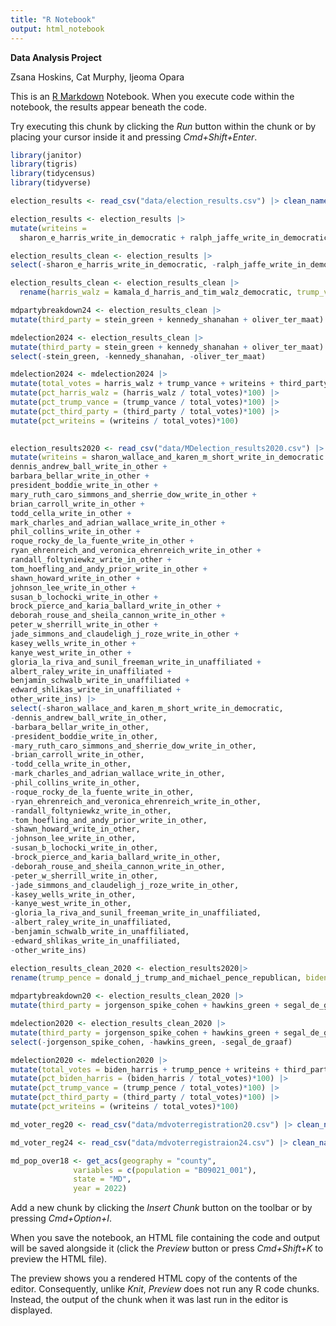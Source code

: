 ```yaml
---
title: "R Notebook"
output: html_notebook
---
```


**Data Analysis Project**

Zsana Hoskins, Cat Murphy, Ijeoma Opara

This is an [R Markdown](http://rmarkdown.rstudio.com) Notebook. When you execute code within the notebook, the results appear beneath the code.

Try executing this chunk by clicking the *Run* button within the chunk or by placing your cursor inside it and pressing *Cmd+Shift+Enter*.

```r
library(janitor)
library(tigris)
library(tidycensus)
library(tidyverse)
```

```r
election_results <- read_csv("data/election_results.csv") |> clean_names()

election_results <- election_results |>
mutate(writeins = 
  sharon_e_harris_write_in_democratic + ralph_jaffe_write_in_democratic + paij_boring_and_jaimey_rutschman_write_in_republican + sethatina_newman_write_in_republican + carol_asher_write_in_other_candidates + jokie_beckett_jr_write_in_other_candidates + claudia_de_la_cruz_and_karina_garcia_write_in_other_candidates + john_r_gibb_jr_write_in_other_candidates + joseph_kishore_write_in_other_candidates + william_p_stodden_write_in_other_candidates + shiva_ayyadurai_and_crystal_ellis_write_in_unaffiliated + president_r_boddie_write_in_unaffiliated + theo_brown_sr_write_in_unaffiliated + susan_maude_buchser_write_in_unaffiliated + john_cheng_and_wayne_waligorski_write_in_unaffiliated + cherunda_fox_write_in_unaffiliated + garry_hubbard_and_elizabeth_seymour_write_in_unaffiliated + shondra_irving_write_in_unaffiliated + douglas_jenkins_write_in_unaffiliated + brian_larry_kienitz_write_in_unaffiliated + richard_mayers_write_in_unaffiliated + andre_ramon_mc_neil_sr_write_in_unaffiliated + future_madam_potus_and_jessica_kennedy_write_in_unaffiliated + benjamin_l_schwalb_write_in_unaffiliated + peter_sonski_write_in_unaffiliated + lester_h_waller_jr_write_in_unaffiliated + cornel_west_and_melina_abdullah_write_in_unaffiliated + michael_yost_write_in_unaffiliated + other_write_ins) 

election_results_clean <- election_results |>
select(-sharon_e_harris_write_in_democratic, -ralph_jaffe_write_in_democratic, -paij_boring_and_jaimey_rutschman_write_in_republican, -sethatina_newman_write_in_republican, -carol_asher_write_in_other_candidates, -jokie_beckett_jr_write_in_other_candidates, -claudia_de_la_cruz_and_karina_garcia_write_in_other_candidates, -john_r_gibb_jr_write_in_other_candidates, -joseph_kishore_write_in_other_candidates, -william_p_stodden_write_in_other_candidates, -shiva_ayyadurai_and_crystal_ellis_write_in_unaffiliated, -president_r_boddie_write_in_unaffiliated, -theo_brown_sr_write_in_unaffiliated, -susan_maude_buchser_write_in_unaffiliated, -john_cheng_and_wayne_waligorski_write_in_unaffiliated, -cherunda_fox_write_in_unaffiliated, -garry_hubbard_and_elizabeth_seymour_write_in_unaffiliated, -shondra_irving_write_in_unaffiliated, -douglas_jenkins_write_in_unaffiliated, -brian_larry_kienitz_write_in_unaffiliated, -richard_mayers_write_in_unaffiliated, -andre_ramon_mc_neil_sr_write_in_unaffiliated, -future_madam_potus_and_jessica_kennedy_write_in_unaffiliated, -benjamin_l_schwalb_write_in_unaffiliated, -peter_sonski_write_in_unaffiliated, -lester_h_waller_jr_write_in_unaffiliated, -cornel_west_and_melina_abdullah_write_in_unaffiliated, -michael_yost_write_in_unaffiliated, -other_write_ins)

election_results_clean <- election_results_clean |>
  rename(harris_walz = kamala_d_harris_and_tim_walz_democratic, trump_vance = donald_j_trump_and_jd_vance_republican, oliver_ter_maat = chase_oliver_and_mike_ter_maat_libertarian, stein_green = jill_ellen_stein_and_rudolph_ware_green, kennedy_shanahan = robert_f_kennedy_jr_and_nicole_shanahan_unaffiliated)
```

```r
mdpartybreakdown24 <- election_results_clean |>
mutate(third_party = stein_green + kennedy_shanahan + oliver_ter_maat) 

mdelection2024 <- election_results_clean |>
mutate(third_party = stein_green + kennedy_shanahan + oliver_ter_maat) |>
select(-stein_green, -kennedy_shanahan, -oliver_ter_maat)


```

```r
mdelection2024 <- mdelection2024 |>
mutate(total_votes = harris_walz + trump_vance + writeins + third_party) |>
mutate(pct_harris_walz = (harris_walz / total_votes)*100) |>
mutate(pct_trump_vance = (trump_vance / total_votes)*100) |>
mutate(pct_third_party = (third_party / total_votes)*100) |>
mutate(pct_writeins = (writeins / total_votes)*100)
  
```

```r
election_results2020 <- read_csv("data/MDelection_results2020.csv") |> clean_names() |>
mutate(writeins = sharon_wallace_and_karen_m_short_write_in_democratic +  
dennis_andrew_ball_write_in_other + 
barbara_bellar_write_in_other + 
president_boddie_write_in_other + 
mary_ruth_caro_simmons_and_sherrie_dow_write_in_other + 
brian_carroll_write_in_other + 
todd_cella_write_in_other + 
mark_charles_and_adrian_wallace_write_in_other + 
phil_collins_write_in_other + 
roque_rocky_de_la_fuente_write_in_other + 
ryan_ehrenreich_and_veronica_ehrenreich_write_in_other + 
randall_foltyniewkz_write_in_other +
tom_hoefling_and_andy_prior_write_in_other + 
shawn_howard_write_in_other + 
johnson_lee_write_in_other + 
susan_b_lochocki_write_in_other + 
brock_pierce_and_karia_ballard_write_in_other + 
deborah_rouse_and_sheila_cannon_write_in_other + 
peter_w_sherrill_write_in_other + 
jade_simmons_and_claudeligh_j_roze_write_in_other + 
kasey_wells_write_in_other + 
kanye_west_write_in_other +  
gloria_la_riva_and_sunil_freeman_write_in_unaffiliated + 
albert_raley_write_in_unaffiliated + 
benjamin_schwalb_write_in_unaffiliated + 
edward_shlikas_write_in_unaffiliated + 
other_write_ins) |>
select(-sharon_wallace_and_karen_m_short_write_in_democratic, 
-dennis_andrew_ball_write_in_other,
-barbara_bellar_write_in_other,
-president_boddie_write_in_other,
-mary_ruth_caro_simmons_and_sherrie_dow_write_in_other,
-brian_carroll_write_in_other,
-todd_cella_write_in_other,
-mark_charles_and_adrian_wallace_write_in_other,
-phil_collins_write_in_other,
-roque_rocky_de_la_fuente_write_in_other,
-ryan_ehrenreich_and_veronica_ehrenreich_write_in_other,
-randall_foltyniewkz_write_in_other,
-tom_hoefling_and_andy_prior_write_in_other,
-shawn_howard_write_in_other,
-johnson_lee_write_in_other,
-susan_b_lochocki_write_in_other,
-brock_pierce_and_karia_ballard_write_in_other,
-deborah_rouse_and_sheila_cannon_write_in_other,
-peter_w_sherrill_write_in_other,
-jade_simmons_and_claudeligh_j_roze_write_in_other,
-kasey_wells_write_in_other,
-kanye_west_write_in_other,
-gloria_la_riva_and_sunil_freeman_write_in_unaffiliated,
-albert_raley_write_in_unaffiliated,
-benjamin_schwalb_write_in_unaffiliated,
-edward_shlikas_write_in_unaffiliated,
-other_write_ins)
```

```r
election_results_clean_2020 <- election_results2020|>
rename(trump_pence = donald_j_trump_and_michael_pence_republican, biden_harris = joe_biden_and_kamala_harris_democratic, jorgenson_spike_cohen = jo_jorgensen_and_jeremy_spike_cohen_libertarian, hawkins_green = howie_gresham_hawkins_and_angela_walker_green, segal_de_graaf = jerome_m_segal_and_john_de_graaf_bread_and_roses) 
  
mdpartybreakdown20 <- election_results_clean_2020 |>
mutate(third_party = jorgenson_spike_cohen + hawkins_green + segal_de_graaf) 


```

```r
mdelection2020 <- election_results_clean_2020 |>
mutate(third_party = jorgenson_spike_cohen + hawkins_green + segal_de_graaf)|>
select(-jorgenson_spike_cohen, -hawkins_green, -segal_de_graaf)
```

```r
mdelection2020 <- mdelection2020 |>
mutate(total_votes = biden_harris + trump_pence + writeins + third_party) |>
mutate(pct_biden_harris = (biden_harris / total_votes)*100) |>
mutate(pct_trump_vance = (trump_pence / total_votes)*100) |>
mutate(pct_third_party = (third_party / total_votes)*100) |>
mutate(pct_writeins = (writeins / total_votes)*100)
```

```r
md_voter_reg20 <- read_csv("data/mdvoterregistration20.csv") |> clean_names()

md_voter_reg24 <- read_csv("data/mdvoterregistraion24.csv") |> clean_names()
```

```r
md_pop_over18 <- get_acs(geography = "county",
              variables = c(population = "B09021_001"),
              state = "MD",
              year = 2022)
```

Add a new chunk by clicking the *Insert Chunk* button on the toolbar or by pressing *Cmd+Option+I*.

When you save the notebook, an HTML file containing the code and output will be saved alongside it (click the *Preview* button or press *Cmd+Shift+K* to preview the HTML file).

The preview shows you a rendered HTML copy of the contents of the editor. Consequently, unlike *Knit*, *Preview* does not run any R code chunks. Instead, the output of the chunk when it was last run in the editor is displayed.
